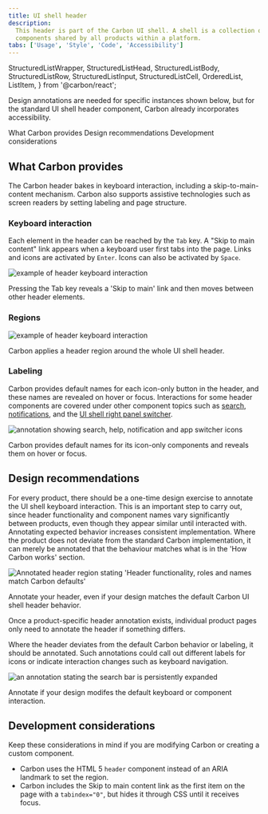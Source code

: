 ```yaml
---
title: UI shell header
description:
  This header is part of the Carbon UI shell. A shell is a collection of
  components shared by all products within a platform.
tabs: ['Usage', 'Style', 'Code', 'Accessibility']
---
```


  StructuredListWrapper,
  StructuredListHead,
  StructuredListBody,
  StructuredListRow,
  StructuredListInput,
  StructuredListCell,
  OrderedList,
  ListItem,
} from '@carbon/react';

<PageDescription>

Design annotations are needed for specific instances shown below, but for the
standard UI shell header component, Carbon already incorporates accessibility.

</PageDescription>

<AnchorLinks>

<AnchorLink>What Carbon provides</AnchorLink>
<AnchorLink>Design recommendations</AnchorLink>
<AnchorLink>Development considerations</AnchorLink>

</AnchorLinks>

## What Carbon provides

The Carbon header bakes in keyboard interaction, including a skip-to-main-content
mechanism. Carbon also supports assistive technologies such as screen readers by setting labeling and page structure.

### Keyboard interaction

Each element in the header can be reached by the `Tab` key. A "Skip to main content" link appears when a
keyboard user first tabs into the page. Links and icons are activated by `Enter`. Icons can also be
activated by `Space`.

<Row>
<Column colLg={8}>

![example of header keyboard interaction](images/header-accessibility-1.png)

<Caption>
  Pressing the Tab key reveals a 'Skip to main' link and then moves between other header elements.
</Caption>

</Column>
</Row>

### Regions

<Row>
<Column colLg={8}>

![example of header keyboard interaction](images/header-accessibility-2.png)

<Caption>
  Carbon applies a header region around the whole UI shell header.
</Caption>

</Column>
</Row>

### Labeling

Carbon provides default names for each icon-only button in the header, and these names are revealed on hover or focus. Interactions for some header components are covered under other component topics such as [search](/components/search/usage), [notifications](/components/notifications/usage), and the [UI shell right panel switcher](components/UI-shell-right-panel/usage/#switcher).  
<Row>
<Column colLg={8}>

![annotation showing search, help, notification and app switcher icons](images/header-accessibility-3.png)

<Caption>
  Carbon provides default names for its icon-only components and reveals them on hover or focus.
</Caption>

</Column>
</Row>

## Design recommendations

For every product, there should be a one-time design exercise to annotate the UI shell keyboard interaction.
This is an important step to carry out, since header functionality and component names vary significantly between products, even though they appear similar until interacted with. Annotating expected behavior increases consistent implementation. Where the product does not deviate from the standard Carbon implementation, it can merely be annotated that the behaviour matches what is in the 'How Carbon works' section. 

<Row>
<Column colLg={8}>

![Annotated header region stating 'Header functionality, roles and names match Carbon defaults'](images/header-accessibility-4.png)

<Caption>Annotate your header, even if your design matches the default Carbon UI shell header behavior.</Caption>

</Column>
</Row>

Once a product-specific header annotation exists, individual product pages only need to annotate the header if something differs.

Where the header deviates from the default Carbon behavior or labeling, it should be annotated. Such annotations could call out different labels for icons or indicate interaction changes such as keyboard navigation.

<Row>
<Column colLg={8}>

![an annotation stating the search bar is persistently expanded](images/header-accessibility-5.png)

<Caption>Annotate if your design modifes the default keyboard or component interaction.</Caption>

</Column>
</Row>


## Development considerations

Keep these considerations in mind if you are modifying Carbon or creating a
custom component.

- Carbon uses the HTML 5 `header` component instead of an ARIA landmark to set the region.
- Carbon includes the Skip to main content link as the first item on the page with a `tabindex="0"`, but hides it through CSS until it receives focus.